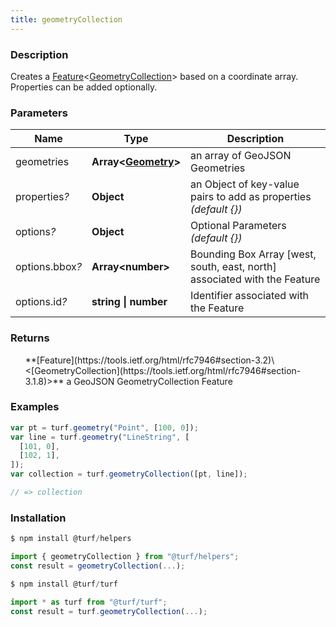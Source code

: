 ```yaml
---
title: geometryCollection
---
```



### Description

Creates a [Feature](https://tools.ietf.org/html/rfc7946#section-3.2)\<[GeometryCollection](https://tools.ietf.org/html/rfc7946#section-3.1.8)> based on a
coordinate array. Properties can be added optionally.

### Parameters

| Name                 | Type                                                                    | Description                                                               |
| -------------------- | ----------------------------------------------------------------------- | ------------------------------------------------------------------------- |
| geometries           | **Array\<[Geometry](https://tools.ietf.org/html/rfc7946#section-3.1)>** | an array of GeoJSON Geometries                                            |
| properties<i>?</i>   | **Object**                                                              | an Object of key-value pairs to add as properties _(default \{})_         |
| options<i>?</i>      | **Object**                                                              | Optional Parameters _(default \{})_                                       |
| options.bbox<i>?</i> | **Array\<number>**                                                      | Bounding Box Array [west, south, east, north] associated with the Feature |
| options.id<i>?</i>   | **string \| number**                                                    | Identifier associated with the Feature                                    |

### Returns

<ul>
  **[Feature](https://tools.ietf.org/html/rfc7946#section-3.2)\<[GeometryCollection](https://tools.ietf.org/html/rfc7946#section-3.1.8)>** a GeoJSON GeometryCollection Feature

</ul>

### Examples

```javascript
var pt = turf.geometry("Point", [100, 0]);
var line = turf.geometry("LineString", [
  [101, 0],
  [102, 1],
]);
var collection = turf.geometryCollection([pt, line]);

// => collection
```

### Installation

```javascript
$ npm install @turf/helpers

import { geometryCollection } from "@turf/helpers";
const result = geometryCollection(...);
```

```javascript
$ npm install @turf/turf

import * as turf from "@turf/turf";
const result = turf.geometryCollection(...);
```

